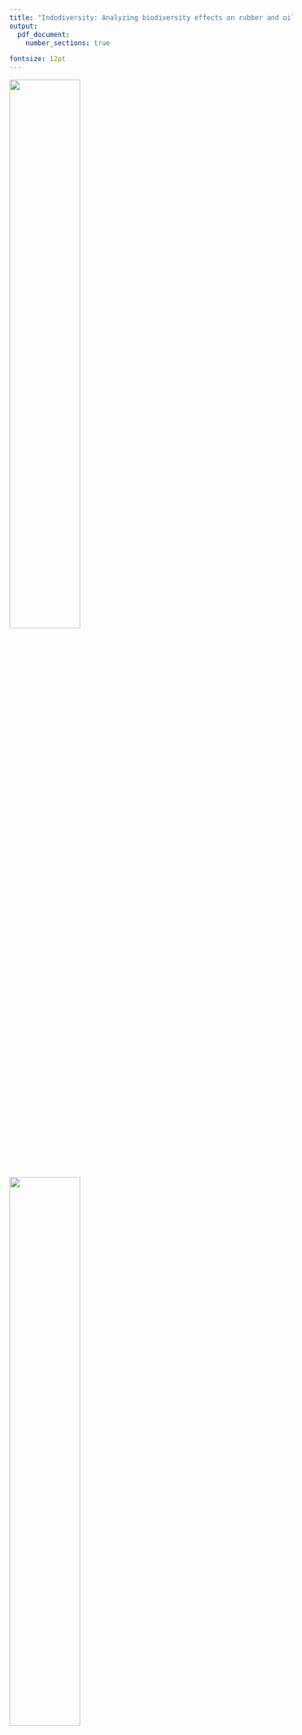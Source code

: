 ```yaml
---
title: "Indodiversity: Analyzing biodiversity effects on rubber and oil palm plots in Jambi, Indonesia"
output:
  pdf_document:
    number_sections: true

fontsize: 12pt
---
```



![](Uni_Goettingen_Siegel.png){width=50%}
![](rstudiologo.png){width=50%}

\textbf{Module:} Data Analysis with R in Agricultural Economics

\textbf{Student Name:} Jakob Vincent Latzko 

\textbf{Matr. - Nr:} 21344724

\textbf{Master program:} Development Economics

\textbf{Semester:} 5th




```r
options(tinytex.verbose = TRUE)
```

\abstract{Biodiversity loss due to transformation of tropical rainforest into utilizable land is one of the most relevant environmental topics of our time. An overall trend of reducing biodiversity at small-scale farm level sustained by the newest round of our dataset points into this direction. Our dataset combines agricultural, economic and ecological problem sets, as it analyzes species richness on rubber and oil palm plots in Jambi, Indonesia. One of the world's regions that is the most affected by tropical land-use change. Further analysis is needed to draw more substantial conclusions from the data.}

\textbf{Keywords:} *Rubber, palm oil, Jambi, Indonesia, small-scale farming, species richness, lowland rainforest transformation*

```r
knitr::opts_chunk$set(echo = TRUE)
```

\newpage

# Introduction


# Main part


## Literature insight and problem set


## Data structure


```r
library(knitr)
library(data.table)
library(ggplot2)


VegetationData2018 <- read.csv("Vegetation2018_correctedstrings.csv")

SpeciesNumbers <- setDT(VegetationData2018)[, .(count= uniqueN(SpeciesName)), by = hid]
names(SpeciesNumbers) <- c("household ID", "Number of species")

kable(SpeciesNumbers[1:10,], row.names = FALSE, caption="Data extract")


SpeciesNumbers2018 <- VegetationUnidentCorrected[which(VegetationUnidentCorrected$wave == 2018),]
SpeciesNumbers2018 <- setDT(SpeciesNumbers2018)[, .(count= uniqueN(SpeciesName)), by = hid]
SpeciesNumbers2018$wave <- rep(2018, length(SpeciesNumbers2018$count))
SpeciesNumbers2018$hid <- NULL

SpeciesNumbers2015 <- VegetationUnidentCorrected[which(VegetationUnidentCorrected$wave == 2015),]
SpeciesNumbers2015 <- setDT(SpeciesNumbers2015)[, .(count= uniqueN(SpeciesName)), by = hid]
SpeciesNumbers2015$wave <- rep(2015, length(SpeciesNumbers2015$count))
SpeciesNumbers2015$hid <- NULL

SpeciesNumbers2012 <- VegetationUnidentCorrected[which(VegetationUnidentCorrected$wave == 2012),]
SpeciesNumbers2012 <- setDT(SpeciesNumbers2012)[, .(count= uniqueN(SpeciesName)), by = HHCode]
SpeciesNumbers2012$wave <- rep(2012, length(SpeciesNumbers2012$count))
SpeciesNumbers2012$HHCode <- NULL

SpeciesNumbers <- rbind.data.frame(SpeciesNumbers2018, SpeciesNumbers2015, SpeciesNumbers2012)

SpeciesNumbers$Year <- as.factor(SpeciesNumbers$wave)

ggplot(SpeciesNumbers, aes(x=count, fill=Year)) +geom_density(alpha=0.25) +ggtitle("Figure1: Density of species reported per wave") + theme_classic() + ylim(0,0.2)

```

Table 1 shows some examples of how many different species were usually reported per plot. We see that the range is usually from 5 to 15 species. This data is from the last round of 2018. In order to make the reported numbers comparable, Figure 1 provides us a comparison of the densities of the number of species reported. As it can be seen, the peak of the distributions are slightly above a species count of 11. Although the 2015 wave has its peak at 15 species per plot. Furthermore, the 2018 wave has a higher peak which means that the numbers of species reported are distributed closer to its peak of 10. While in 2012, 7.5% of the observations took a value around 11, in 2018 it was more than 10%.


Despite the minor differences of the densities of the data collection, the three distributions are quite comparable. That becomes even clearer when considering the large darkblue area which is covered by all three density graphs.
Now, after having performed the first glimpse at the data, we can thus state that there are no severe inconsistencies.

### before
```r
library(ggplot2)
VegetationDataComplete <- read.csv("VegetationDataComplete.csv")

obs_number <- length(which(VegetationDataComplete$wave==2012))
obs_number <- rbind(length(which(VegetationDataComplete$wave==2015)), obs_number)
obs_number <- rbind(length(which(VegetationDataComplete$wave==2018)), obs_number)
obs_number <- as.data.frame(obs_number)


colnames(obs_number) <- "Number of observations"
rownames(obs_number) <- NULL
obs_number$wave <- c(2018, 2015, 2012)

ggplot(data=obs_number, aes(x=obs_number$wave, y=obs_number$`Number of observations`)) +   geom_line(linetype="dashed") + geom_point(color="darkgreen", size=2) +
    ggtitle("Figure 2: Total number of C01 observations") +
    theme_classic() + scale_x_continuous(name="Wave") +
    scale_y_continuous(name="Observations", limits=c(0, 4000)) + 
    geom_text(aes(label=obs_number$`Number of observations`),hjust=0, vjust=0)

```
### after
```r
library(ggplot2)


obs_number <- length(which(VegetationUnidentCorrected$wave==2012))
obs_number <- rbind(length(which(VegetationUnidentCorrected$wave==2015)), obs_number)
obs_number <- rbind(length(which(VegetationUnidentCorrected$wave==2018)), obs_number)
obs_number <- as.data.frame(obs_number)


colnames(obs_number) <- "Number of observations"
rownames(obs_number) <- NULL
obs_number$wave <- c(2018, 2015, 2012)

obs_number$`Number of observations` <- as.numeric(as.character(obs_number$`Number of observations`))

ggplot(data=obs_number) +   geom_bar(aes(x=obs_number$wave, fill="darkgreen", binwidth = 1)) +
    ggtitle("Figure 2: Total number of C01 observations")
  

```

Figure 2 shows us the total number of observations in the data set. The number of observations is increasing in 2015 with respect to 2012 and decreases again in 2018.
### before
```r
library(knitr)
library(data.table )

VegetationDataComplete <- read.csv("VegetationDataComplete.csv")

SpeciesNumbers <- setDT(VegetationDataComplete)[, .(count= uniqueN(SpeciesName)), by = wave]
SpeciesNumbers <- SpeciesNumbers[order(wave),]
names(SpeciesNumbers) <- c("Wave", "Species")

kable(SpeciesNumbers, row.names = FALSE, caption="Total number of species per wave")

``` 
### after
```r
library(knitr)
library(data.table )


SpeciesNumbers <- setDT(VegetationUnidentCorrected)[, .(count= uniqueN(SpeciesName)), by = wave]
SpeciesNumbers <- SpeciesNumbers[order(wave),]
names(SpeciesNumbers) <- c("Wave", "Species")

kable(SpeciesNumbers, row.names = FALSE, caption="Total number of species per wave")

``` 



## Methodology

Beyond descriptive statistics which are presented in this paper, a more analytical approach is the use of biodiversity measures. For our C01 dataset the use of species richness indices such as the Simpson and the Shannon Index are the most appropriate.  The formula of the Shannon index is as follows: 

\begin{equation}
H = - \sum_{i=1}^s p_i \ln{p_i}
\end{equation}

Where *s* is the total number of species - in our case, we apply the total number of species found in each round. *p* is the proportion - as long as the formula is applied at plot level - of the species *i* found in one plot over all species. This proportion is then multiplied by the natural logarithm of the same.
The index accounts for both abundance and evenness of the species found and the outcome of this index in one plot is comparable to the one of another plot in the same round.


The formula of the Simpson index is similar:
\begin{equation}
D = \frac{1}{\sum_{i=1}^s p_i^2}
\end{equation}

The main difference regarding the interpretation of both indices is that the Simpson Index takes the dominance of one species on a plot into account. If there is a frequency of 2000 of one plant and four more plants of one each in a plot, the Simpson Index will yield a considerably low index of species richness. Whereas six evenly distributed plants of 500 each would yield a higher Simpson Index.

The Shannon Index is a rather general measure of plant richness and takes rather the total number of species that is reported per plot into account. The higher the number of species - the higher the index. For the sake of comparableness I decided that for the mapping I will use the Shannon index. The mapping will be discussed in the following part.


## Discussion of the findings
### Invasives



```r
# in this plot I will give an overview about the most frequent plants.
library(knitr)
library(data.table )

VegetationDataComplete <- read.csv("VegetationDataComplete.csv")
SpeciesFreq2018 <- VegetationDataComplete[which(VegetationDataComplete$wave == 2018),]

SpeciesFreq2018$Abundance <- as.character(SpeciesFreq2018$Abundance)
SpeciesFreq2018$Abundance <- as.numeric(SpeciesFreq2018$Abundance)

SpeciesFreq2018 <- aggregate(as.numeric(SpeciesFreq2018$Abundance), by=list(Category=SpeciesFreq2018$SpeciesName), FUN=sum)

SpeciesFreq2018 <- SpeciesFreq2018[order(-SpeciesFreq2018$x),]
SpeciesFreq2018 <- SpeciesFreq2018[c(1:10),]
SpeciesFreq2018$invasive <- c("no","yes","no","yes","no","no","no","no","no","yes")
names(SpeciesFreq2018) <- c("Species name", "Total frequency", "Invasive species")
kable(SpeciesFreq2018, row.names = FALSE, caption="The most frequent species")


```

### Mapping

### before
```r

library(raster)
library(data.table)
library(ggplot2)
library(ggmap)
library(mapproj)
library(maptools)
library(grid)
library(openxlsx)
library(dplyr)
require("rgdal") # requires sp, will use proj.4 if installed
require("maptools")
require("ggplot2")
require("plyr")
library(ggrepel)
library(ggsn)
 
FarmerPlot2018 <- read.xlsx("Farmer & Plot Table.xlsx")
Vegetation2018 <- read.csv("Shannon2018.csv")
Vegetation2015 <- read.csv("Shannon2015.csv")
Vegetation2012 <- read.csv("Shannon2012.csv")

hhcodes2015 <- read.csv("hhcodes2015duplicated.csv")
  hhcodes2015$x <- NULL
  hhcodes2015 <- distinct(hhcodes2015, hid, HHCode)
  hhcodes2015$HHCode <- gsub("\\,", ".", hhcodes2015$HHCode)
Vegetation2015 <- merge(hhcodes2015, Vegetation2015, by="HHCode")

# merge shannon data with the plot information
Vegetation2015 <- merge(Vegetation2015, FarmerPlot2018, by="hid")
Vegetation2012 <- merge(Vegetation2012, FarmerPlot2018, by="hid")
Vegetation2018 <- merge(Vegetation2018, FarmerPlot2018, by="hid")


# SpeciesinRegency <- setDT(Vegetation2018)[, .(mean= uniqueN(shannon)), by = Regency]
# SpeciesinRegency2012 <- setDT(Vegetation2012)[, .(count= uniqueN(SpeciesName)), by = Regency]
# SpeciesinRegency2015 <- setDT(Vegetation2015)[, .(count= uniqueN(SpeciesName)), by = Regency]
SpeciesinRegency <- aggregate(Vegetation2018$shannon, list(Vegetation2018$Regency), mean)
SpeciesinRegency2015 <- aggregate(Vegetation2015$shannon, list(Vegetation2015$Regency), mean)
SpeciesinRegency2012 <- aggregate(Vegetation2012$shannon, list(Vegetation2012$Regency), mean)



names(SpeciesinRegency) <- c("regency", "Shannon")
names(SpeciesinRegency2015) <- c("regency", "Shannon")
names(SpeciesinRegency2012) <- c("regency", "Shannon")

# add the IDs of the regencies manually.. necessary as we only have data for 5, not for all 11 regencies
SpeciesinRegency$id <- c(473, 465, 472, 467, 468)
SpeciesinRegency2015$id <- c(473, 465, 472, 467, 468)
SpeciesinRegency2012$id <- c(473, 465, 472, 467, 468)

# download the Jambi map #############################################################################
Indo = getData("GADM", country = "Indonesia", level = 2)
Jambi = Indo[Indo$NAME_1 == "Jambi",]
Jambi@data$id <- rownames(Jambi@data)

regencyID <- cbind.data.frame(as.numeric(Jambi@data$id),Jambi@data$NAME_2)
names(regencyID) <- c("id", "regency")
SpeciesinRegency <- merge(regencyID, SpeciesinRegency, all.x=TRUE, by="id")
SpeciesinRegency$regency.y <- NULL
SpeciesinRegency$regency <- SpeciesinRegency$regency.x
SpeciesinRegency$regency.x <- NULL

# create a data.frame from our spatial object

JambiPoints <- fortify(Jambi, regency = "id")


# merge the "fortified" data with the data from our spatial object
JambiDF <- merge(JambiPoints, Jambi@data, by = "id")
invisible(head(JambiDF))

JambiDF1 <- merge(JambiDF, SpeciesinRegency, by="id",all.x=T)

ggplot(data=JambiDF1, aes(x=long, y=lat, group= group, fill=Shannon)) +
        geom_polygon(color="white") + scale_fill_gradient(limits = c(0.8,1.8),
        low = "#FFCC66", high = "darkgreen",
        space = "Lab", na.value = "grey50", guide = "colourbar",
        aesthetics = "fill") + ggtitle("Shannon Index 2018") +theme_classic() +
        theme(axis.title.x=element_blank(),
        axis.text.x=element_blank(),
        axis.ticks.x=element_blank()) +
        theme(axis.title.y=element_blank(),
        axis.text.y=element_blank(),
        axis.ticks.y=element_blank())
#######################################################################################################
# Same for 2015
regencyID <- cbind.data.frame(as.numeric(Jambi@data$id),Jambi@data$NAME_2)
names(regencyID) <- c("id", "regency")
SpeciesinRegency2015 <- merge(regencyID, SpeciesinRegency2015, all.x=TRUE, by="id")
SpeciesinRegency2015$regency.y <- NULL
SpeciesinRegency2015$regency <- SpeciesinRegency2015$regency.x
SpeciesinRegency2015$regency.x <- NULL

# create a data.frame from our spatial object

JambiPoints <- fortify(Jambi, regency = "id")


# merge the "fortified" data with the data from our spatial object
JambiDF <- merge(JambiPoints, Jambi@data, by = "id")
invisible(head(JambiDF))

JambiDF1 <- merge(JambiDF, SpeciesinRegency2015, by="id",all.x=T)

ggplot(data=JambiDF1, aes(x=long, y=lat, group= group, fill=Shannon)) +
         geom_polygon(color="white") + scale_fill_gradient(limits = c(0.8,1.8),
        low = "#FFCC66", high = "darkgreen",
          space = "Lab", na.value = "grey50", guide = "colourbar",
          aesthetics = "fill") + ggtitle("Shannon Index 2015") +theme_classic() +
        theme(axis.title.x=element_blank(),
        axis.text.x=element_blank(),
        axis.ticks.x=element_blank()) +
        theme(axis.title.y=element_blank(),
        axis.text.y=element_blank(),
        axis.ticks.y=element_blank())

#######################################################################################################
# and 2012
regencyID <- cbind.data.frame(as.numeric(Jambi@data$id),Jambi@data$NAME_2)
names(regencyID) <- c("id", "regency")
SpeciesinRegency2012 <- merge(regencyID, SpeciesinRegency2012, all.x=TRUE, by="id")
SpeciesinRegency2012$regency.y <- NULL
SpeciesinRegency2012$regency <- SpeciesinRegency2012$regency.x
SpeciesinRegency2012$regency.x <- NULL

# create a data.frame from our spatial object

JambiPoints <- fortify(Jambi, regency = "id")


# merge the "fortified" data with the data from our spatial object
JambiDF <- merge(JambiPoints, Jambi@data, by = "id")
invisible(head(JambiDF))

JambiDF1 <- merge(JambiDF, SpeciesinRegency2012, by="id",all.x=T)

ggplot(data=JambiDF1, aes(x=long, y=lat, group= group, fill=Shannon)) +
         geom_polygon(color="white") + scale_fill_gradient(limits = c(0.8,1.8),
        low = "#FFCC66", high = "darkgreen",
          space = "Lab", na.value = "grey50", guide = "colourbar",
          aesthetics = "fill") + ggtitle("Shannon Index 2012") +theme_classic() +
        theme(axis.title.x=element_blank(),
        axis.text.x=element_blank(),
        axis.ticks.x=element_blank()) +
        theme(axis.title.y=element_blank(),
        axis.text.y=element_blank(),
        axis.ticks.y=element_blank())
 

# points(C01PlotTable$CoordinateE, C01PlotTable$CoordinateS, cex = 2)

```


```r

library(raster)
library(data.table)
library(ggplot2)
library(ggmap)
library(mapproj)
library(maptools)
library(grid)
library(openxlsx)
library(dplyr)
require("rgdal") # requires sp, will use proj.4 if installed
require("maptools")
require("ggplot2")
require("plyr")
library(ggrepel)
library(ggsn)
 
FarmerPlot2018 <- read.xlsx("Farmer & Plot Table.xlsx")
Vegetation2018 <- read.csv("Shannon2018.csv")
Vegetation2015 <- read.csv("Shannon2015.csv")
Vegetation2012 <- read.csv("Shannon2012.csv")

hhcodes2015 <- read.csv("hhcodes2015duplicated.csv")
  hhcodes2015$x <- NULL
  hhcodes2015 <- distinct(hhcodes2015, hid, HHCode)
  hhcodes2015$HHCode <- gsub("\\,", ".", hhcodes2015$HHCode)
Vegetation2015 <- merge(hhcodes2015, Vegetation2015, by="HHCode")

# merge shannon data with the plot information
Vegetation2015 <- merge(Vegetation2015, FarmerPlot2018, by="hid")
Vegetation2012 <- merge(Vegetation2012, FarmerPlot2018, by="hid")
Vegetation2018 <- merge(Vegetation2018, FarmerPlot2018, by="hid")


# SpeciesinRegency <- setDT(Vegetation2018)[, .(mean= uniqueN(shannon)), by = Regency]
# SpeciesinRegency2012 <- setDT(Vegetation2012)[, .(count= uniqueN(SpeciesName)), by = Regency]
# SpeciesinRegency2015 <- setDT(Vegetation2015)[, .(count= uniqueN(SpeciesName)), by = Regency]
SpeciesinRegency <- aggregate(Vegetation2018$shannon, list(Vegetation2018$Regency), mean)
SpeciesinRegency2015 <- aggregate(Vegetation2015$shannon, list(Vegetation2015$Regency), mean)
SpeciesinRegency2012 <- aggregate(Vegetation2012$shannon, list(Vegetation2012$Regency), mean)



names(SpeciesinRegency) <- c("regency", "Shannon")
names(SpeciesinRegency2015) <- c("regency", "Shannon")
names(SpeciesinRegency2012) <- c("regency", "Shannon")

# add the IDs of the regencies manually.. necessary as we only have data for 5, not for all 11 regencies
SpeciesinRegency$id <- c(473, 465, 472, 467, 468)
SpeciesinRegency2015$id <- c(473, 465, 472, 467, 468)
SpeciesinRegency2012$id <- c(473, 465, 472, 467, 468)

# download the Jambi map #############################################################################
Indo = getData("GADM", country = "Indonesia", level = 2)
Jambi = Indo[Indo$NAME_1 == "Jambi",]
Jambi@data$id <- rownames(Jambi@data)

regencyID <- cbind.data.frame(as.numeric(Jambi@data$id),Jambi@data$NAME_2)
names(regencyID) <- c("id", "regency")
SpeciesinRegency <- merge(regencyID, SpeciesinRegency, all.x=TRUE, by="id")
SpeciesinRegency$regency.y <- NULL
SpeciesinRegency$regency <- SpeciesinRegency$regency.x
SpeciesinRegency$regency.x <- NULL

# create a data.frame from our spatial object

JambiPoints <- fortify(Jambi, regency = "id")


# merge the "fortified" data with the data from our spatial object
JambiDF <- merge(JambiPoints, Jambi@data, by = "id")
invisible(head(JambiDF))

JambiDF1 <- merge(JambiDF, SpeciesinRegency, by="id",all.x=T)

ggplot(data=JambiDF1, aes(x=long, y=lat, group= group, fill=Shannon)) +
        geom_polygon(color="white") + scale_fill_gradient(limits = c(0.8,1.8),
        low = "#FFCC66", high = "darkgreen",
        space = "Lab", na.value = "grey50", guide = "colourbar",
        aesthetics = "fill") + ggtitle("Shannon Index 2018") +theme_classic() +
        theme(axis.title.x=element_blank(),
        axis.text.x=element_blank(),
        axis.ticks.x=element_blank()) +
        theme(axis.title.y=element_blank(),
        axis.text.y=element_blank(),
        axis.ticks.y=element_blank())
#######################################################################################################
# Same for 2015
regencyID <- cbind.data.frame(as.numeric(Jambi@data$id),Jambi@data$NAME_2)
names(regencyID) <- c("id", "regency")
SpeciesinRegency2015 <- merge(regencyID, SpeciesinRegency2015, all.x=TRUE, by="id")
SpeciesinRegency2015$regency.y <- NULL
SpeciesinRegency2015$regency <- SpeciesinRegency2015$regency.x
SpeciesinRegency2015$regency.x <- NULL

# create a data.frame from our spatial object

JambiPoints <- fortify(Jambi, regency = "id")


# merge the "fortified" data with the data from our spatial object
JambiDF <- merge(JambiPoints, Jambi@data, by = "id")
invisible(head(JambiDF))

JambiDF1 <- merge(JambiDF, SpeciesinRegency2015, by="id",all.x=T)

ggplot(data=JambiDF1, aes(x=long, y=lat, group= group, fill=Shannon)) +
         geom_polygon(color="white") + scale_fill_gradient(limits = c(0.8,1.8),
        low = "#FFCC66", high = "darkgreen",
          space = "Lab", na.value = "grey50", guide = "colourbar",
          aesthetics = "fill") + ggtitle("Shannon Index 2015") +theme_classic() +
        theme(axis.title.x=element_blank(),
        axis.text.x=element_blank(),
        axis.ticks.x=element_blank()) +
        theme(axis.title.y=element_blank(),
        axis.text.y=element_blank(),
        axis.ticks.y=element_blank())

#######################################################################################################
# and 2012
regencyID <- cbind.data.frame(as.numeric(Jambi@data$id),Jambi@data$NAME_2)
names(regencyID) <- c("id", "regency")
SpeciesinRegency2012 <- merge(regencyID, SpeciesinRegency2012, all.x=TRUE, by="id")
SpeciesinRegency2012$regency.y <- NULL
SpeciesinRegency2012$regency <- SpeciesinRegency2012$regency.x
SpeciesinRegency2012$regency.x <- NULL

# create a data.frame from our spatial object

JambiPoints <- fortify(Jambi, regency = "id")


# merge the "fortified" data with the data from our spatial object
JambiDF <- merge(JambiPoints, Jambi@data, by = "id")
invisible(head(JambiDF))

JambiDF1 <- merge(JambiDF, SpeciesinRegency2012, by="id",all.x=T)

ggplot(data=JambiDF1, aes(x=long, y=lat, group= group, fill=Shannon)) +
         geom_polygon(color="white") + scale_fill_gradient(limits = c(0.8,1.8),
        low = "#FFCC66", high = "darkgreen",
          space = "Lab", na.value = "grey50", guide = "colourbar",
          aesthetics = "fill") + ggtitle("Shannon Index 2012") +theme_classic() +
        theme(axis.title.x=element_blank(),
        axis.text.x=element_blank(),
        axis.ticks.x=element_blank()) +
        theme(axis.title.y=element_blank(),
        axis.text.y=element_blank(),
        axis.ticks.y=element_blank())
 

# points(C01PlotTable$CoordinateE, C01PlotTable$CoordinateS, cex = 2)

```


# Conclusion




